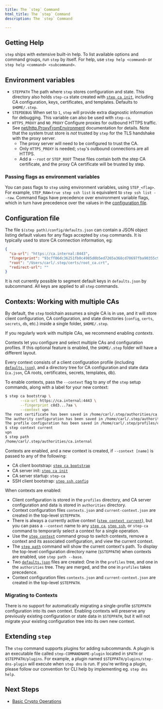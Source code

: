 ```yaml
---
title: The `step` Command
html_title: The `step` Command
description: The `step` Command

---
```



## Getting Help

`step` ships with extensive built-in help. To list available options and command groups, run `step` by itself. For help, use `step help <command>` or `step help <command> <subcommand>`.

## Environment variables
- `STEPPATH` The path where `step` stores configuration and state. This directory also holds `step-ca` state created with [`step ca init`](../step-cli/reference/ca/init.mdx), including CA configuration, keys, certificates, and templates. Defaults to `$HOME/.step`.
- `STEPDEBUG` When set to `1`, `step` will provide extra diagnostic information for debugging. This variable can also be used with `step-ca`.
- `HTTPS_PROXY` and `NO_PROXY` Configure proxies for outbound HTTPS traffic. See [net/http.ProxyFromEnvironment](https://golang.org/pkg/net/http/#ProxyFromEnvironment) documentation for details. Note that the system trust store is _not_ trusted by `step` for the TLS handshake with the proxy server.
  - The proxy server will need to be configured to trust the CA.
  - Only `HTTPS_PROXY` is needed; `step`'s outbound connections are all HTTPS.
  - Add a `--root` or `STEP_ROOT` These files contain both the step CA certificate, and the proxy CA certificate will be trusted by step.

### Passing flags as environment variables

You can pass flags to `step` using environment variables, using `STEP_<flag>`. For example, `STEP_RAW=true step ssh list` is equivalent to `step ssh list --raw`. Command flags have precedence over environment variable flags, which in turn have precedence over the values in the [configuration file](#configuration-file).

## Configuration file

The file `$(step path)/config/defaults.json` can contain a JSON object listing default values for any flags accepted by `step` commands. It is typically used to store CA connection information, eg:

```json
{
  "ca-url": "https://ca.internal:8443",
  "fingerprint": "93cff06dc36251fb0c4985d0b5ed7265a368cd70697fba90355c93cc4aabff0d",
  "root": "/Users/carl/.step/certs/root_ca.crt",
  "redirect-url": ""
}
```

<Alert severity="info">
    It is not currently possible to segment default keys in <Code>defaults.json</Code> by subcommand. All keys are applied to all <Code>step</Code> commands.
</Alert>

## Contexts: Working with multiple CAs

By default, the `step` toolchain assumes a single CA is in use, and it will store client configuration, CA configuration, and state directories (`config`, `certs`, `secrets`, `db`, etc.) inside a single folder, `$HOME/.step`.

If you regularly work with multiple CAs, we recommend enabling _contexts_.

Contexts let you configure and select multiple CAs and configuration profiles.
If this optional feature is enabled, the `$HOME/.step` folder will have a different layout.

Every context consists of a client configuration profile (including [`defaults.json`](#configuration-file)),
and a directory tree for CA configuration and state data (`ca.json`, CA roots, certificates, secrets, templates, db).

To enable contexts,
pass the `--context` flag to any of the `step` setup commands, along with a label for your new context:

```bash
$ step ca bootstrap \
       --ca-url https://ca.internal:4443 \
	   --fingerprint c8d3...7aa \
	   --context vpn
The root certificate has been saved in /home/carl/.step/authorities/ca.internal/certs/root_ca.crt.
The authority configuration has been saved in /home/carl/.step/authorities/ca.internal/config/defaults.json.
The profile configuration has been saved in /home/carl/.step/profiles/ca.internal/config/defaults.json.
$ step context current
vpn
$ step path
/home/carl/.step/authorities/ca.internal
```

Contexts are enabled, and a new context is created, if `--context [name]` is passed to any of the following:
- CA client bootstrap: [`step ca bootstrap`](../step-cli/reference/ca/bootstrap.mdx)
- CA server init: [`step ca init`](../step-cli/reference/ca/init.mdx)
- CA server startup: `step-ca`
- SSH client bootstrap: [`step ssh config`](../step-cli/reference/ssh/config.mdx)

When contexts are enabled:
- Client configuration is stored in the `profiles` directory, and CA server configuration and data is stored in `authorities` directory.
- Context configuration files `contexts.json` and `current-context.json` are created in the top-level `$STEPPATH`.
- There is always a currently active context ([`step context current`](../step-cli/reference/context/current.mdx)), but you can pass a `--context` name to any [`step ca`](../step-cli/reference/ca.mdx), [`step ssh`](../step-cli/reference/ssh/.mdx), or `step-ca` command to temporarily select a context for a single operation.
- Use the [`step context`](../step-cli/reference/context/.mdx) command group to switch contexts, remove a context and its associated configuration, and view the current context.
- The [`step path`](../step-cli/reference/path/.mdx) command will show the current context's path. To display the top-level configuration directory name (`$STEPPATH`) when contexts are enabled, use `step path --base`.
- Two [`defaults.json`](#configuration-file) files are created: One in the `profiles` tree, and one in the `authorities` tree. They are merged, and the one in `profiles` takes precedence.
- Context configuration files `contexts.json` and `current-context.json` are created in the top-level `$STEPPATH`.

### Migrating to Contexts

There is no support for automatically migrating a single-profile `$STEPPATH` configuration into its own context.
Enabling contexts will preserve any previously existing configuration or state data in `$STEPPATH`,
but it will not migrate your existing configuration tree into its own new context.

## Extending `step`

The `step` command supports plugins for adding subcommands.
A plugin is an executable file called `step-COMMANDNAME-plugin` located in `$PATH` or `$STEPPATH/plugins`.
For example, a plugin named `$STEPPATH/plugins/step-dns-plugin` will execute when `step dns` is run.
If you're writing a plugin, please follow our convention for CLI help by implementing eg. `step dns help`.

## Next Steps

* [Basic Crypto Operations](../step-cli/basic-crypto-operations.mdx)
